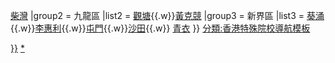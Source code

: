 {{Navbox

|name  =香港專業教育學院
|title =[[香港專業教育學院]]
|state = <includeonly>{{{state|autocollapse}}}</includeonly>
|image =
|bodyclass = hlist
|basestyle = 
|listclass = hlist
|belowclass = hlist

|group1 = 港島區
|list1 = [[香港專業教育學院摩理臣山分校|摩理臣山]]{{.w}}[[香港專業教育學院柴灣分校|柴灣]]
|group2 = 九龍區
|list2 = [[香港專業教育學院觀塘分校|觀塘]]{{.w}}[[香港專業教育學院黃克競分校|黃克競]]
|group3 = 新界區
|list3 = [[香港專業教育學院葵涌分校|葵涌]]{{.w}}[[香港專業教育學院（李惠利）|李惠利]]{{.w}}[[香港專業教育學院屯門分校|屯門]]{{.w}}[[香港專業教育學院沙田分校|沙田]]{{.w}}
[[香港專業教育學院青衣分校|青衣]]
}}<includeonly>
[[Category:職業訓練局 (香港)|{{{1|{{PAGENAME}}}}}]]
</includeonly><noinclude>
[[Category:職業訓練局 (香港)|*]]
[[分類:香港特殊院校導航模板]]
</noinclude>